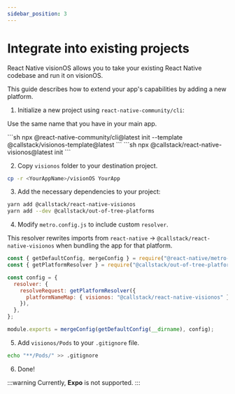 ```yaml
---
sidebar_position: 3
---
```



# Integrate into existing projects

React Native visionOS allows you to take your existing React Native codebase and run it on visionOS.

This guide describes how to extend your app's capabilities by adding a new platform.

1. Initialize a new project using `react-native-community/cli`:

Use the same name that you have in your main app.

<Tabs>
  <TabItem value="0.75" label="React Native >= 0.75">
```sh
npx @react-native-community/cli@latest init <YourAppName> --template @callstack/visionos-template@latest
```
  </TabItem>
  <TabItem value="0.74" label="React Native <= 0.74" default>
```sh
npx @callstack/react-native-visionos@latest init <YourAppName>
```
  </TabItem>
</Tabs>

2. Copy `visionos` folder to your destination project.

```sh
cp -r <YourAppName>/visionOS YourApp
```

3. Add the necessary dependencies to your project:

```sh
yarn add @callstack/react-native-visionos
yarn add --dev @callstack/out-of-tree-platforms
```

4. Modify `metro.config.js` to include custom `resolver`.

This resolver rewrites imports from `react-native` -> `@callstack/react-native-visionos` when bundling the app for that platform.

```js
const { getDefaultConfig, mergeConfig } = require("@react-native/metro-config");
const { getPlatformResolver } = require("@callstack/out-of-tree-platforms");

const config = {
  resolver: {
    resolveRequest: getPlatformResolver({
      platformNameMap: { visionos: "@callstack/react-native-visionos" },
    }),
  },
};

module.exports = mergeConfig(getDefaultConfig(__dirname), config);
```

5. Add `visionos/Pods` to your `.gitignore` file.

```sh
echo "**/Pods/" >> .gitignore
```

6. Done!

:::warning
Currently, **Expo** is not supported.
:::
